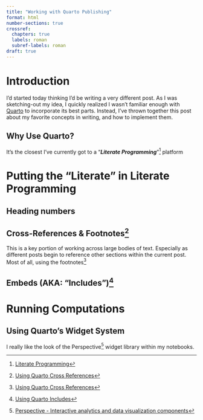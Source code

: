 ```yaml
---
title: "Working with Quarto Publishing"
format: html
number-sections: true
crossref:
  chapters: true
  labels: roman
  subref-labels: roman
draft: true
---
```


# Introduction {#sec-introduction}
I'd started today thinking I'd be writing a very different post. As I was sketching-out my idea, I quickly realized I wasn't familiar enough with [Quarto](https://quarto.org) to incorporate its best parts. Instead, I've thrown together this post about my favorite concepts in writing, and how to implement them.

## Why Use Quarto?
It's the closest I've currently got to a "***Literate Programming***"[^literate_programming] platform


# Putting the "Literate" in Literate Programming

## Heading numbers

## Cross-References & Footnotes[^footnotes]
This is a key portion of working across large bodies of text. Especially as different posts begin to reference other sections within the current post. Most of all, using the footnotes[^footnotes] 


## Embeds (AKA: "Includes")[^includes]


# Running Computations  


## Using Quarto's Widget System
I really like the look of the Perspective[^perspective] widget library within my notebooks.

[^literate_programming]: [Literate Programming](http://literateprogramming.com/)

[^perspective]: [Perspective - Interactive analytics and data visualization components](https://perspective.finos.org/)

[^footnotes]: [Using Quarto Cross References](https://quarto.org/docs/authoring/cross-references.html)

[^includes]: [Using Quarto Includes](https://quarto.org/docs/authoring/includes.html)